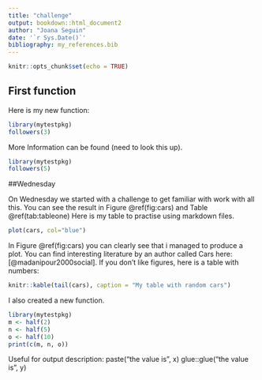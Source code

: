 ```yaml
---
title: "challenge"
output: bookdown::html_document2
author: "Joana Seguin"
date: '`r Sys.Date()`'
bibliography: my_references.bib
---
```


```r
knitr::opts_chunk$set(echo = TRUE)
```
## First function

Here is my new function:

```r
library(mytestpkg)
followers(3)
```

More Information can be found (need to look this up).

```r
library(mytestpkg)
followers(5)

```

##Wednesday

On Wednesday we started with a challenge to get familiar with work with all this. You can see the result in Figure \@ref(fig:cars) and Table \@ref(tab:tableone) 
Here is my table to practise using markdown files. 

```r
plot(cars, col="blue")
```

In Figure \@ref(fig:cars) you can clearly see that i managed to produce a plot. You can find interesting literature by an author called Cars here: [@madanipour2000social].
If you don't like figures, here is a table with numbers:

```r
knitr::kable(tail(cars), caption = "My table with random cars")
```

I also created a new function. 
```r
library(mytestpkg)
m <- half(2)
n <- half(5)
o <- half(10)
print(c(m, n, o))
```

Useful for output description:
paste("the value is", x)
glue::glue("the value is", y)
